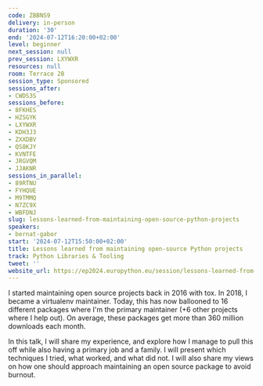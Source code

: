 ```yaml
---
code: ZBBNS9
delivery: in-person
duration: '30'
end: '2024-07-12T16:20:00+02:00'
level: beginner
next_session: null
prev_session: LXYWXR
resources: null
room: Terrace 2B
session_type: Sponsored
sessions_after:
- CWDS3S
sessions_before:
- 8FKHES
- HZSGYK
- LXYWXR
- KDH3J3
- ZXXDBV
- QS8KJY
- KVNTFE
- JRGVQM
- JJAKNR
sessions_in_parallel:
- 89RTNU
- FYHQUE
- M9TMMQ
- N7ZC9X
- WBFDNJ
slug: lessons-learned-from-maintaining-open-source-python-projects
speakers:
- bernat-gabor
start: '2024-07-12T15:50:00+02:00'
title: Lessons learned from maintaining open-source Python projects
track: Python Libraries & Tooling
tweet: ''
website_url: https://ep2024.europython.eu/session/lessons-learned-from-maintaining-open-source-python-projects
---
```


I started maintaining open source projects back in 2016 with tox. In 2018, I became a virtualenv maintainer. Today, this has now ballooned to 16 different packages where I'm the primary maintainer (+6 other projects where I help out). On average, these packages get more than 360 million downloads each month.

In this talk, I will share my experience, and explore how I manage to pull this off while also having a primary job and a family. I will present which techniques I tried, what worked, and what did not. I will also share my views on how one should approach maintaining an open source package to avoid burnout.
